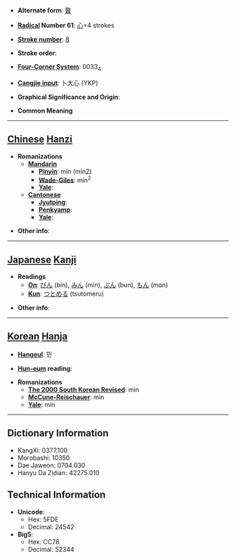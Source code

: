 * '''Alternate form''': [[暋]]

* '''[[Wiktionary:Chinese radical index| Radical]] Number 61''': [[Wiktionary:Chinese radical index 心|心]]+4 strokes

* '''[[Wiktionary:Chinese total strokes index|Stroke number]]''': [[Wiktionary:Chinese total strokes index 8|8]]

* '''Stroke order''': 

* '''[[Wiktionary:Chinese four corner index|Four-Corner System]]''': 0033<sub>4</sub>

* '''[[Wiktionary:Chinese Cangjie index|Cangjie input]]''': 卜大心 (YKP)

* '''Graphical Significance and Origin''': 

* '''Common Meaning'''

----

== [[Chinese]] [[Hanzi]] ==

* '''Romanizations'''
** '''[[Mandarin]]'''
*** '''[[Pinyin]]''': mín (min2)
*** '''[[Wade-Giles]]''': min<sup>2</sup>
*** '''[[Yale]]''': 
** '''[[Cantonese]]'''
*** '''[[Jyutping]]''':
*** '''[[Penkyamp]]''': 
*** '''[[Yale]]''': 

* '''Other info''': 

----

== [[Japanese]] [[Kanji]] ==

* '''Readings'''
** '''[[On]]''': [[びん]] (bin), [[みん]] (min), [[ぶん]] (bun), [[もん]] (mon)
** '''[[Kun]]''': [[つとめる]] (tsutomeru)

* '''Other info''':  

----

== [[Korean]] [[Hanja]] ==

* '''[[Hangeul]]''': 민

* '''[[Hun-eum]] reading''': 

* '''Romanizations'''
** '''[[The 2000 South Korean Revised Romanization|The 2000 South Korean Revised]]''': min
** '''[[McCune-Reischauer]]''': min
** '''[[Yale]]''': min

----

== Dictionary Information ==

* KangXi: 0377.100
* Morobashi: 10350
* Dae Jaweon: 0704.030
* Hanyu Da Zidian: 42275.010

== Technical Information ==

* '''Unicode''':
** Hex: 5FDE
** Decimal: 24542
* '''Big5''':
** Hex: CC78
** Decimal: 52344